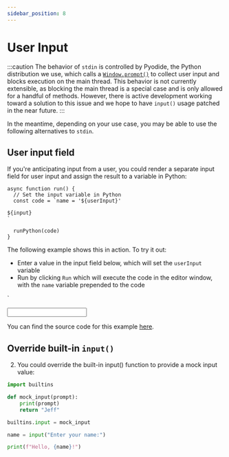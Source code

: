 ```yaml
---
sidebar_position: 8
---
```



# User Input

:::caution
The behavior of `stdin` is controlled by Pyodide, the Python distribution we use, which calls a [`Window.prompt()`](https://developer.mozilla.org/en-US/docs/Web/API/Window/prompt) to collect user input and blocks execution on the main thread. This behavior is not currently extensible, as blocking the main thread is a special case and is only allowed for a handful of methods. However, there is active development working toward a solution to this issue and we hope to have `input()` usage patched in the near future.
:::

In the meantime, depending on your use case, you may be able to use the following alternatives to `stdin`.

## User input field

If you're anticipating input from a user, you could render a separate input field for user input and assign the result to a variable in Python:

```tsx
async function run() {
  // Set the input variable in Python
  const code = `name = '${userInput}'

${input}
`

  runPython(code)
}
```

The following example shows this in action. To try it out:

- Enter a value in the input field below, which will set the `userInput` variable
- Run by clicking `Run` which will execute the code in the editor window, with the `name` variable prepended to the code

`

<Input code={exampleInputCode} />

You can find the source code for this example [here](https://github.com/elilambnz/react-py/blob/main/website/src/components/Input.tsx).

## Override built-in `input()`

2. You could override the built-in input() function to provide a mock input value:

```python
import builtins

def mock_input(prompt):
    print(prompt)
    return "Jeff"

builtins.input = mock_input

name = input("Enter your name:")

print(f"Hello, {name}!")
```
